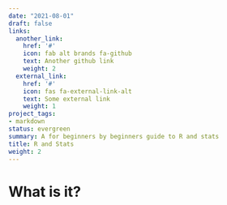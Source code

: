 ```yaml
---
date: "2021-08-01"
draft: false
links:
  another_link:
    href: '#'
    icon: fab alt brands fa-github
    text: Another github link
    weight: 2
  external_link:
    href: '#'
    icon: fas fa-external-link-alt
    text: Some external link
    weight: 1
project_tags:
- markdown
status: evergreen
summary: A for beginners by beginners guide to R and stats
title: R and Stats
weight: 2
---
```


# What is it?